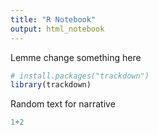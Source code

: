 ```yaml
---
title: "R Notebook"
output: html_notebook
---
```

Lemme change something here
```r
# install.packages("trackdown")
library(trackdown)
```

Random text for narrative
```r
1+2
```
